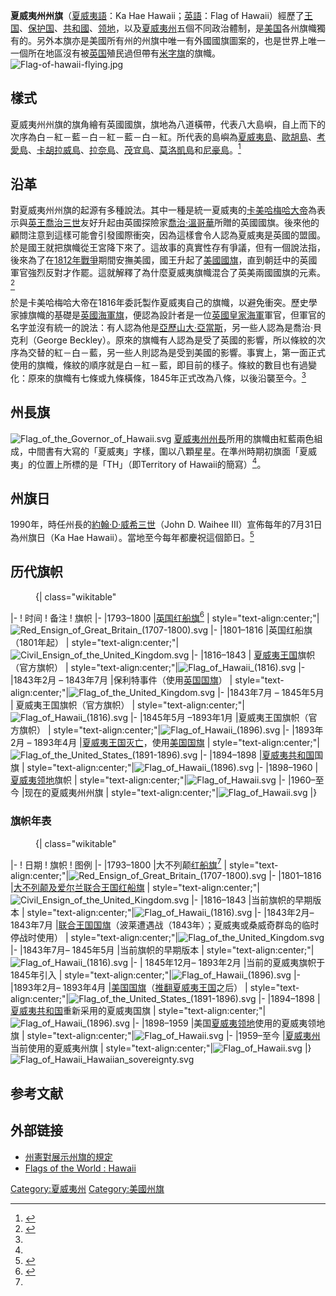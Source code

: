 {{noteTA
|G1=PoliticiansUK
}}

{{Infobox flag
|Name = {{flag|Hawaii}}
|Article =
|Image = Flag of Hawaii.svg
|Alt = 夏威夷州州旗
|Nickname = {{lang|haw|Ka Hae Hawai{{okina}}i}}
|Use = 110000
|Symbol =
|Proportion =1:2
|Adoption = {{Start date and age|1845|12|29|y=df}}
|Design = 8條白、红、蓝交錯橫条纹，左上角有[[联合王国国旗|联合王国国旗]]。
|Designer =
|Name2 = 
|Article2 =
|Image2 = Flag of Hawaii (1816).svg
|Alt2 = 夏威夷州州旗
|Nickname2 = {{lang|haw|Ka Hae Hawai{{okina}}i}}
|Use2 = 110000
|Symbol2 =
|Proportion2 =1:2
|Adoption2 = 夏威夷王國國旗（1816年—1845年）
|Design2 = 9條红、白、蓝交錯橫条纹，左上角有[[联合王国国旗|联合王国国旗]]。
|Designer2 =
}}

'''夏威夷州州旗'''（[[夏威夷語|夏威夷語]]：Ka Hae Hawai{{okina}}i；[[英語|英語]]：Flag of Hawai{{okina}}i）經歷了[[夏威夷王國|王国]]、[[夏威夷共和国|保护国]]、[[夏威夷共和國|共和國]]、[[夏威夷领地|领地]]，以及[[夏威夷州|夏威夷州]]五個不同政治體制，是[[美国|美国]]各州旗幟獨有的。另外本旗亦是美國所有州的州旗中唯一有外國國旗圖案的，也是世界上唯一一個所在地區沒有被[[英国|英国]]殖民過但帶有[[英国国旗|米字旗]]的旗幟。
[[File:Flag-of-hawaii-flying.jpg|thumb]]

== 樣式 ==
夏威夷州州旗的旗角繪有英國國旗，旗地為八道橫帶，代表八大島嶼，自上而下的次序為白－紅－藍－白－紅－藍－白－紅。所代表的島嶼為[[夏威夷島|夏威夷島]]、[[歐胡島|歐胡島]]、[[考愛島|考愛島]]、[[卡胡拉威島|卡胡拉威島]]、[[拉奈島|拉奈島]]、[[茂宜島|茂宜島]]、[[莫洛凱島|莫洛凱島]]和[[尼豪島|尼豪島]]。<ref> {{cite web |url=http://www.hawaii.gov/hidocs/hawaiinames.html#flag |title=Name and Insignia of Hawaii - State Flag |accessdate=2007-10-25 |date=2006-03-01 |publisher=Hawaii State Library |deadurl=yes |archiveurl=https://web.archive.org/web/20070511012617/http://www.hawaii.gov/hidocs/hawaiinames.html#flag |archivedate=2007-05-11 }}</ref>

== 沿革 ==

對夏威夷州州旗的起源有多種說法。其中一種是統一夏威夷的[[卡美哈梅哈大帝|卡美哈梅哈大帝]]為表示與[[英國君主|英王]][[喬治三世_(英國)|喬治三世]]友好升起由英國探險家[[喬治·溫哥華|喬治·溫哥華]]所贈的英國國旗。後來他的顧問注意到這樣可能會引發國際衝突，因為這樣會令人認為夏威夷是英國的盟國。於是國王就把旗幟從王宮降下來了。這故事的真實性存有爭議，但有一個說法指，後來為了在[[1812年戰爭|1812年戰爭]]期間安撫美國，國王升起了[[美國國旗|美國國旗]]，直到朝廷中的英國軍官強烈反對才作罷。這就解釋了為什麼夏威夷旗幟混合了英美兩國國旗的元素。<ref name='quaife'>{{cite book | last = Quaife | first = Milo | authorlink =  | coauthors = M. J. Weig; R. E. Appleman | title = The History of the United States Flag | publisher = Harper | date = 1961 | location = New York | pages =  | url = http://www.crwflags.com/fotw/flags/us-hi_hi.html#his | doi =  | id =  | isbn =  | access-date = 2007-11-24 | archive-date = 2007-10-26 | archive-url = https://web.archive.org/web/20071026133808/http://www.crwflags.com/fotw/flags/us-hi_hi.html#his | dead-url = no }}</ref>

於是卡美哈梅哈大帝在1816年委託製作夏威夷自己的旗幟，以避免衝突。歷史學家據旗幟的基礎是[[英國海軍旗|英國海軍旗]]，便認為設計者是一位[[英國皇家海軍|英國皇家海軍]]軍官，但軍官的名字並沒有統一的說法：有人認為他是[[亞歷山大·亞當斯|亞歷山大·亞當斯]]，另一些人認為是喬治·貝克利（George Beckley）。原來的旗幟有人認為是受了英國的影響，所以條紋的次序為交替的紅－白－藍，另一些人則認為是受到美國的影響。事實上，第一面正式使用的旗幟，條紋的順序就是白－紅－藍，即目前的樣子。條紋的數目也有過變化：原來的旗幟有七條或九條橫條，1845年正式改為八條，以後沿襲至今。<ref name='quaife'/>

== 州長旗 ==
[[File:Flag_of_the_Governor_of_Hawaii.svg|right]]
[[夏威夷州州長|夏威夷州州長]]所用的旗幟由紅藍兩色組成，中間書有大寫的「夏威夷」字樣，圍以八顆星星。在準州時期初旗面「夏威夷」的位置上所標的是「TH」（即Territory of Hawaii的簡寫）<ref name="gov"/>。

== 州旗日 ==
1990年，時任州長的[[約翰·D·威希三世|約翰·D·威希三世]]（John D. Waihee III）宣佈每年的7月31日為州旗日（Ka Hae Hawai{{okina}}i）。當地至今每年都慶祝這個節日。<ref> {{cite web|url=http://members.aol.com/lvhalau/HawFlagProcl.html |title=Hawaiian Flag Day Proclamation |accessdate=2007-10-26 |archiveurl=https://web.archive.org/web/20091029064619/http://members.aol.com/lvhalau/HawFlagProcl.html |archivedate=2009-10-29 |deadurl=yes }}</ref>

==历代旗帜==
:{| class="wikitable"
|-
! 时间
! 备注
! 旗帜
|-
|1793–1800
|[[英国|英国]][[红船旗|红船旗]]<ref name="#1">{{cite book|title=All about Hawaii: The Recognized Book of Authentic Information on Hawaii, Combined with Thrum's Hawaiian Annual and Standard Guide|url=https://books.google.com/books?id=A0oxAQAAIAAJ|year=1974|publisher=Honolulu Star-Bulletin}}</ref>
| style="text-align:center;"|[[File:Red_Ensign_of_Great_Britain_(1707-1800).svg|border]]
|-
|1801–1816
|英国红船旗（1801年起）
| style="text-align:center;"|[[File:Civil_Ensign_of_the_United_Kingdom.svg|border]]
|-
|1816–1843
| [[夏威夷王国|夏威夷王国]]旗帜（官方旗帜）
| style="text-align:center;"|[[File:Flag_of_Hawaii_(1816).svg|border]]
|-
|1843年2月 – 1843年7月
|保利特事件（使用[[英国国旗|英国国旗]]）
| style="text-align:center;"|[[File:Flag_of_the_United_Kingdom.svg|border]]
|-
|1843年7月 – 1845年5月
| 夏威夷王国旗帜（官方旗帜）
| style="text-align:center;"|[[File:Flag_of_Hawaii_(1816).svg|border]]
|-
|1845年5月 –1893年1月
|夏威夷王国旗帜（官方旗帜）
| style="text-align:center;"|[[File:Flag_of_Hawaii_(1896).svg|border]]
|-
|1893年2月 – 1893年4月
|[[夏威夷王国灭亡|夏威夷王国灭亡]]，使用[[美国国旗|美国国旗]]
| style="text-align:center;"|[[File:Flag_of_the_United_States_(1891-1896).svg|border]]
|-
|1894–1898
|[[夏威夷共和国|夏威夷共和国]]国旗
| style="text-align:center;"|[[File:Flag_of_Hawaii_(1896).svg|border]]
|-
|1898–1960
|[[夏威夷领地|夏威夷领地]]旗帜
| style="text-align:center;"|[[File:Flag_of_Hawaii.svg|border]]
|-
|1960–至今
|现在的夏威夷州州旗
| style="text-align:center;"|[[File:Flag_of_Hawaii.svg|border]]
|}
===旗帜年表===
:{| class="wikitable"
|-
! 日期
! 旗帜
! 图例
|-
|1793–1800
|大不列颠[[红船旗|红船旗]]<ref name="#1"/>
| style="text-align:center;"|[[File:Red_Ensign_of_Great_Britain_(1707-1800).svg|border]]
|-
|1801–1816
|[[大不列颠及爱尔兰联合王国|大不列颠及爱尔兰联合王国]][[红船旗|红船旗]]
| style="text-align:center;"|[[File:Civil_Ensign_of_the_United_Kingdom.svg|border]]
|-
|1816–1843
|当前旗帜的早期版本
| style="text-align:center;"|[[File:Flag_of_Hawaii_(1816).svg|border]]
|-
|1843年2月– 1843年7月
|[[联合王国国旗|联合王国国旗]]（波莱遭遇战（1843年）；夏威夷或桑威奇群岛的临时停战时使用）
| style="text-align:center;"|[[File:Flag_of_the_United_Kingdom.svg|border]]
|-
|1843年7月– 1845年5月
|当前旗帜的早期版本
| style="text-align:center;"|[[File:Flag_of_Hawaii_(1816).svg|border]]
|-
| 1845年12月– 1893年2月
|当前的夏威夷旗帜于1845年引入
| style="text-align:center;"|[[File:Flag_of_Hawaii_(1896).svg|border]]
|-
|1893年2月– 1893年4月
|[[美国国旗|美国国旗]]（[[夏威夷王国|推翻夏威夷王国]]之后）
| style="text-align:center;"|[[File:Flag_of_the_United_States_(1891-1896).svg|border]]
|-
|1894–1898
|[[夏威夷共和国|夏威夷共和国]]重新采用的夏威夷国旗
| style="text-align:center;"|[[File:Flag_of_Hawaii_(1896).svg|border]]
|-
|1898–1959
|美国[[夏威夷领地|夏威夷领地]]使用的夏威夷领地旗
| style="text-align:center;"|[[File:Flag_of_Hawaii.svg|border]]
|-
|1959–至今
|[[夏威夷州|夏威夷州]]当前使用的夏威夷州旗
| style="text-align:center;"|[[File:Flag_of_Hawaii.svg|border]]
|}
[[File:Flag_of_Hawaii_Hawaiian_sovereignty.svg|right]]

== 参考文献 ==
<div class="references-small">
<references />
</div>

== 外部链接 ==
* [https://web.archive.org/web/20150828154512/http://www.capitol.hawaii.gov/hrscurrent/vol01_ch0001-0042f/hrs0005/hrs_0005-0019.htm 州憲對展示州旗的規定]
* [http://www.crwflags.com/fotw/flags/us-hi.html Flags of the World : Hawaii] {{Wayback|url=http://www.crwflags.com/fotw/flags/us-hi.html |date=20071211232101 }}

{{大洋洲題目|旗帜}}
{{U.S. flags}}
{{Hawaii}}

[[Category:夏威夷州|Category:夏威夷州]]
[[Category:美國州旗|Category:美國州旗]]